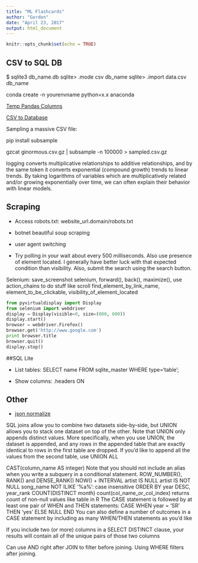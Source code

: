 ```yaml
---
title: "ML Flashcards"
author: "Gordon"
date: "April 23, 2017"
output: html_document
---
```


```r
knitr::opts_chunk$set(echo = TRUE)
```

## CSV to SQL DB

$ sqlite3 db_name.db
sqlite> .mode csv db_name
sqlite> .import data.csv db_name

conda create -n yourenvname python=x.x anaconda

[Temp Pandas Columns](https://github.com/jreback/PyDataNYC2015/blob/master/whats-new-in-pandas/v0.16.x.ipynb)

[CSV to Database](https://gist.github.com/gfleetwood/c2ea91da4a8ab1a77f777e28e0b2949c)

Sampling a massive CSV file:

pip install subsample

gzcat ginormous.csv.gz | subsample -n 100000 > sampled.csv.gz

logging converts multiplicative relationships to additive relationships, and by the same token it converts exponential (compound growth) trends to linear trends. By taking logarithms of variables which are multiplicatively related and/or growing exponentially over time, we can often explain their behavior with linear models.

## Scraping

* Access robots.txt: website_url.domain/robots.txt

* botnet beautiful soup scraping

* user agent switching

* Try polling in your wait about every 500 milliseconds. Also use presence of element located. I generally have better luck with that expected condition than visibility. Also, submit the search using the search button.

Selenium: save_screenshot selenium, forward(), back(), maximize(), use action_chains to do stuff like scroll find_element_by_link_name, element_to_be_clickable, visibility_of_element_located

```python
from pyvirtualdisplay import Display  
from selenium import webdriver  
display = Display(visible=0, size=(800, 600))  
display.start()  
browser = webdriver.Firefox()  
browser.get('http://www.google.com')  
print browser.title  
browser.quit()  
display.stop()
```

##SQL Lite

* List tables: SELECT name FROM sqlite_master WHERE type='table';

* Show columns: .headers ON

## Other

* [json normalize](http://pandas.pydata.org/pandas-docs/stable/generated/pandas.io.json.json_normalize.html)


SQL joins allow you to combine two datasets side-by-side, but UNION allows you to stack one dataset on top of the other. Note that UNION only appends distinct values. More specifically, when you use UNION, the dataset is appended, and any rows in the appended table that are exactly identical to rows in the first table are dropped. If you’d like to append all the values from the second table, use UNION ALL

CAST(column_name AS integer)
Note that you should not include an alias when you write a subquery in a conditional statement. 
ROW_NUMBER(), RANK() and DENSE_RANK()
NOW() + INTERVAL 
artist IS NULL
artist IS NOT NULL
song_name NOT ILIKE '%a%': case insensitive
ORDER BY year DESC, year_rank
COUNT(DISTINCT month)
count(col_name_or_col_index) returns count of non-null values like table in R
The CASE statement is followed by at least one pair of WHEN and THEN statements:
CASE WHEN year = 'SR' THEN 'yes' ELSE NULL END
You can also define a number of outcomes in a CASE statement by including as many WHEN/THEN statements as you’d like

If you include two (or more) columns in a SELECT DISTINCT clause, your results will contain all of the unique pairs of those two columns

Can use AND right after JOIN to filter before joining. Using WHERE filters after joining.
